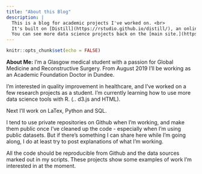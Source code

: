 ```yaml
---
title: "About this Blog"
description: |
  This is a blog for academic projects I've worked on. <br>
  It's built on [Distill](https://rstudio.github.io/distill/), an online publication format designed for scientific and technical communication. <br>
  You can see more data science projects back on the [main site.](https://fergustaylor.github.io/)
---
```


```r
knitr::opts_chunk$set(echo = FALSE)
```

**About Me:** I’m a Glasgow medical student with a passion for Global Medicine and Reconstructive Surgery. From August 2019 I'll be working as an Academic Foundation Doctor in Dundee.

I'm interested in quality improvement in healthcare, and I’ve worked on a few research projects as a student. I’m currently learning how to use more data science tools with R. (.. d3.js and HTML).

Next I’ll work on LaTex, Python and SQL.

I tend to use private repositories on Github when I’m working, and make them public once I’ve cleaned up the code - especially when I’m using public datasets. But if there’s something I can share here while I’m going along, I do at least try to post explanations of what I’m working.

All the code should be reproducible from Github and the data sources marked out in my scripts. These projects show some examples of work I’m interested in at the moment.